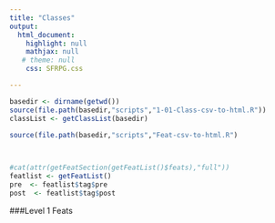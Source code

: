 ```yaml
---
title: "Classes"
output: 
  html_document:
    highlight: null
    mathjax: null
   # theme: null
    css: SFRPG.css

---
```




```r
basedir <- dirname(getwd())
source(file.path(basedir,"scripts","1-01-Class-csv-to-html.R"))
classList <- getClassList(basedir)

source(file.path(basedir,"scripts","Feat-csv-to-html.R")
       


#cat(attr(getFeatSection(getFeatList()$feats),"full"))
featlist <- getFeatList()
pre  <- featlist$tag$pre
post  <- featlist$tag$post

```
###Level 1 Feats
